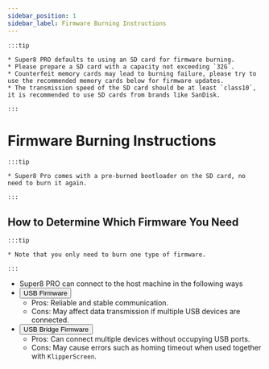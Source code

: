 ```yaml
---
sidebar_position: 1
sidebar_label: Firmware Burning Instructions
---
```




    :::tip

    * Super8 PRO defaults to using an SD card for firmware burning.
    * Please prepare a SD card with a capacity not exceeding `32G`.
    * Counterfeit memory cards may lead to burning failure, please try to use the recommended memory cards below for firmware updates.
    * The transmission speed of the SD card should be at least `class10`, it is recommended to use SD cards from brands like SanDisk.

    :::

# Firmware Burning Instructions

    :::tip

    * Super8 Pro comes with a pre-burned bootloader on the SD card, no need to burn it again.

    :::

## How to Determine Which Firmware You Need

    :::tip

    * Note that you only need to burn one type of firmware.

    :::
    
* Super8 PRO can connect to the host machine in the following ways
* <Button variant="contained" disableElevation href="./usb">USB Firmware</Button>
    * Pros: Reliable and stable communication.
    * Cons: May affect data transmission if multiple USB devices are connected.
* <Button variant="contained" disableElevation href="./can">USB Bridge Firmware</Button>
    * Pros: Can connect multiple devices without occupying USB ports.
    * Cons: May cause errors such as homing timeout when used together with `KlipperScreen`.